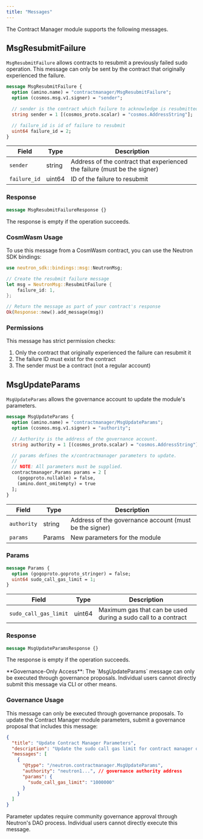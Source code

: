 ```yaml
---
title: "Messages"
---
```


The Contract Manager module supports the following messages.

## MsgResubmitFailure

`MsgResubmitFailure` allows contracts to resubmit a previously failed sudo operation. This message can only be sent by the contract that originally experienced the failure.

```protobuf
message MsgResubmitFailure {
  option (amino.name) = "contractmanager/MsgResubmitFailure";
  option (cosmos.msg.v1.signer) = "sender";

  // sender is the contract which failure to acknowledge is resubmitted.
  string sender = 1 [(cosmos_proto.scalar) = "cosmos.AddressString"];

  // failure_id is id of failure to resubmit
  uint64 failure_id = 2;
}
```

| Field | Type | Description |
| --- | --- | --- |
| `sender` | string | Address of the contract that experienced the failure (must be the signer) |
| `failure_id` | uint64 | ID of the failure to resubmit |

### Response

```protobuf
message MsgResubmitFailureResponse {}
```

The response is empty if the operation succeeds.

### CosmWasm Usage

To use this message from a CosmWasm contract, you can use the Neutron SDK bindings:

```rust
use neutron_sdk::bindings::msg::NeutronMsg;

// Create the resubmit failure message
let msg = NeutronMsg::ResubmitFailure { 
    failure_id: 1, 
};

// Return the message as part of your contract's response
Ok(Response::new().add_message(msg))
```

### Permissions

This message has strict permission checks:

1. Only the contract that originally experienced the failure can resubmit it
2. The failure ID must exist for the contract
3. The sender must be a contract (not a regular account)

## MsgUpdateParams

`MsgUpdateParams` allows the governance account to update the module's parameters.

```protobuf
message MsgUpdateParams {
  option (amino.name) = "contractmanager/MsgUpdateParams";
  option (cosmos.msg.v1.signer) = "authority";

  // Authority is the address of the governance account.
  string authority = 1 [(cosmos_proto.scalar) = "cosmos.AddressString"];

  // params defines the x/contractmanager parameters to update.
  //
  // NOTE: All parameters must be supplied.
  contractmanager.Params params = 2 [
    (gogoproto.nullable) = false,
    (amino.dont_omitempty) = true
  ];
}
```

| Field | Type | Description |
| --- | --- | --- |
| `authority` | string | Address of the governance account (must be the signer) |
| `params` | Params | New parameters for the module |

### Params

```protobuf
message Params {
  option (gogoproto.goproto_stringer) = false;
  uint64 sudo_call_gas_limit = 1;
}
```

| Field | Type | Description |
| --- | --- | --- |
| `sudo_call_gas_limit` | uint64 | Maximum gas that can be used during a sudo call to a contract |

### Response

```protobuf
message MsgUpdateParamsResponse {}
```

The response is empty if the operation succeeds.

<Warning>
**Governance-Only Access**: The `MsgUpdateParams` message can only be executed through governance proposals. Individual users cannot directly submit this message via CLI or other means.
</Warning>

### Governance Usage

This message can only be executed through governance proposals. To update the Contract Manager module parameters, submit a governance proposal that includes this message:

```json
{
  "title": "Update Contract Manager Parameters",
  "description": "Update the sudo call gas limit for contract manager operations",
  "messages": [
    {
      "@type": "/neutron.contractmanager.MsgUpdateParams",
      "authority": "neutron1...", // governance authority address
      "params": {
        "sudo_call_gas_limit": "1000000"
      }
    }
  ]
}
```

<Note>
Parameter updates require community governance approval through Neutron's DAO process. Individual users cannot directly execute this message.
</Note> 